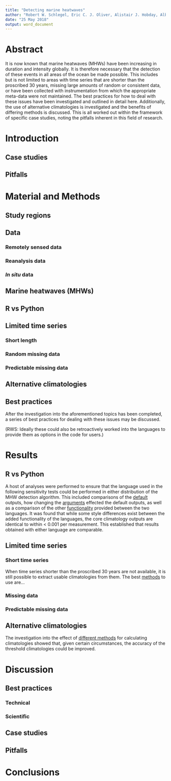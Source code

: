```yaml
---
title: "Detecting marine heatwaves"
author: "Robert W. Schlegel, Eric C. J. Oliver, Alistair J. Hobday, Albertus J. Smit"
date: "25 May 2018"
output: word_document
---
```


# Abstract
It is now known that marine heatwaves (MHWs) have been increasing in duration and intensity globally. It is therefore necessary that the detection of these events in all areas of the ocean be made possible. This includes but is not limited to areas with time series that are shorter than the proscribed 30 years, missing large amounts of random or consistent data, or have been collected with instrumentation from which the appropriate meta-data were not maintained. The best practices for how to deal with these issues have been investigated and outlined in detail here. Additionally, the use of alternative climatologies is investigated and the benefits of differing methods is discussed. This is all worked out within the framework of specific case studies, noting the pitfalls inherent in this field of research.


# Introduction


## Case studies


## Pitfalls


# Material and Methods


## Study regions


## Data


### Remotely sensed data


### Reanalysis data


### _In situ_ data


## Marine heatwaves (MHWs)


## R vs Python


## Limited time series


### Short length


### Random missing data


### Predictable missing data


## Alternative climatologies


## Best practices
After the investigation into the aforementioned topics has been completed, a series of best practices for dealing with these issues may be discussed.

(RWS: Ideally these could also be retroactively worked into the languages to provide them as options in the code for users.)


# Results


## R vs Python
A host of analyses were performed to ensure that the language used in the following sensitivity tests could be performed in either distribution of the MHW detection algorithm.
This included comparisons of the [default](https://robwschlegel.github.io/MHWdetection/articles/r_vs_python.html) outputs, how changing the [arguments](https://robwschlegel.github.io/MHWdetection/articles/r_vs_python_arguments.html) effected the default outputs, as well as a comparison of the other [functionality](https://robwschlegel.github.io/MHWdetection/articles/r_vs_python_additional.html) provided between the two languages. It was found that while some style differences exist between the added functionality of the languages, the core climatology outputs are identical to within < 0.001 per measurement. This established that results obtained with either language are comparable.


## Limited time series


### Short time series
When time series shorter than the proscribed 30 years are not available, it is still possible to extract usable climatologies from them. The best [methods](https://robwschlegel.github.io/MHWdetection/articles/Short_climatologies.htmlhttps://robwschlegel.github.io/MHWdetection/articles/Short_climatologies.html) to use are... 


### Missing data


### Predictable missing data


## Alternative climatologies
The investigation into the effect of [different methods](https://robwschlegel.github.io/MHWdetection/articles/Climatologies_and_baselines.html) for calculating climatologies showed that, given certain circumstances, the accuracy of the threshold climatologies could be improved.


# Discussion

## Best practices


### Technical


### Scientific


## Case studies


## Pitfalls


# Conclusions

